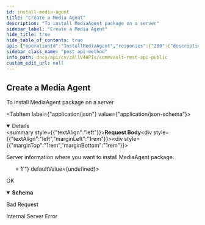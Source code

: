```yaml
---
id: install-media-agent
title: "Create a Media Agent"
description: "To install MediaAgent package on a server"
sidebar_label: "Create a Media Agent"
hide_title: true
hide_table_of_contents: true
api: {"operationId":"InstallMediaAgent","responses":{"200":{"description":"OK","content":{"application/json":{"schema":{"properties":{"jobId":{"type":"string"}},"title":"","type":"object"}}}},"400":{"description":"Bad Request"},"500":{"description":"Internal Server Error"}},"description":"To install MediaAgent package on a server","requestBody":{"content":{"application/json":{"schema":{"properties":{"OSType":{"default":"WINDOWS","enum":["WINDOWS","UNIX"],"type":"string"},"SSHKeyFilePassphrase":{"description":"Applicable only for Unix OSType and should be in base64 encoded string","type":"string"},"SSHKeyPath":{"description":"Applicable only for Unix OSType. Path provided should be valid on the CommServ Client","type":"string"},"hostNames":{"description":"Host names where MediaAgent package is required to be installed","items":{"minLength":1,"type":"string"},"minItems":1,"type":"array","uniqueItems":true},"installLocation":{"description":"Holds install path according to the chosen OSType","type":"string"},"password":{"description":"password should be in base64 encoded string. password is optional only if SSHKeyFilePassphrase is specified","type":"string"},"rebootIfRequired":{"default":false,"type":"boolean"},"username":{"description":"Username to access hostnames","type":"string"}},"required":["hostNames","username"],"type":"object"}}},"description":"Server information where you want to install MediaAgent package."},"tags":["MediaAgent"],"method":"post","path":"/V4/mediaAgent","servers":[{"url":"http://{hostname}/webconsole/api","variables":{"hostname":{"default":"localhost","description":"Webconsole"}}}],"securitySchemes":{"token":{"in":"header","name":"Authtoken","type":"apiKey"}},"jsonRequestBodyExample":{"OSType":"WINDOWS","SSHKeyFilePassphrase":"string","SSHKeyPath":"string","hostNames":["string"],"installLocation":"string","password":"string","rebootIfRequired":false,"username":"string"},"info":{"version":"1.0.0","contact":{},"description":"## Welcome\n\nWelcome to Commvault's Rest APIs. You can explore our APIs in [Postman](https://getpostman.com) using the predefined requests we created\n\nThe current version of this documentation is **Commvault Platform Release 2022E**.\n\nYou can access LTS documentation here:\n\n[Feature Release 11.20](https://documenter.getpostman.com/view/2046098/UVR7KoPJ)\n\n[Feature Release 11.24](https://documenter.getpostman.com/view/2046098/UVR7KoPL)\n\nFor more V2 and Latest APIs, please visit your API Explorer page.  \n[*More Details*](http://documentation.commvault.com/commvault/v11/article?p=107350_1.htm)\n\n## Setup\n\nTo get started, [create an environment in Postman](https://www.getpostman.com/docs/environments), select that environment, and set your environment variables by entering necessary values in the `0 - Setup/Environment Setup` pre-request script ([documentation on pre-request scripts](http://www.getpostman.com/docs/pre_request_scripts)). Also, Some of our calls might have dependencies. `GET`/`PUT`/`DELETE` may only work after an item is created with a `POST`.\n\nThe same set of APIs can be used for both XML and JSON. If you want to get equivalent JSON for the XML, use our [API](https://api.commvault.com/#fe2fa795-dd7c-4416-857d-75704b52be8c) for conversion.\n\n**Note:** Swagger Documentation for V2/Latest APIs are present in the following URL:  \n`{ServerURL}/sandbox/apiexplorer`\n\n[*More Details*](http://documentation.commvault.com/commvault/v11/article?p=45551.htm)","title":"Commvault Rest API - Public"},"postman":{"name":"Create a Media Agent","description":{"content":"To install MediaAgent package on a server","type":"text/plain"},"url":{"path":["V4","mediaAgent"],"host":["{{baseUrl}}"],"query":[],"variable":[]},"header":[{"key":"Content-Type","value":"application/json"},{"key":"Accept","value":"application/json"}],"method":"POST","body":{"mode":"raw","raw":"\"\"","options":{"raw":{"language":"json"}}}}}
sidebar_class_name: "post api-method"
info_path: docs/api/cv/zAllV4APIs/commvault-rest-api-public
custom_edit_url: null
---
```



## Create a Media Agent



To install MediaAgent package on a server

<MimeTabs><TabItem label={"application/json"} value={"application/json-schema"}><details style={{}} data-collapsed={false} open={true}><summary style={{"textAlign":"left"}}><strong>Request Body</strong></summary><div style={{"textAlign":"left","marginLeft":"1rem"}}><div style={{"marginTop":"1rem","marginBottom":"1rem"}}>

Server information where you want to install MediaAgent package.

</div></div><ul style={{"marginLeft":"1rem"}}><SchemaItem collapsible={false} name={"OSType"} required={false} deprecated={undefined} schemaDescription={undefined} schemaName={"string"} qualifierMessage={"**Possible values:** [`WINDOWS`, `UNIX`]"} defaultValue={"WINDOWS"}></SchemaItem><SchemaItem collapsible={false} name={"SSHKeyFilePassphrase"} required={false} deprecated={undefined} schemaDescription={"Applicable only for Unix OSType and should be in base64 encoded string"} schemaName={"string"} qualifierMessage={undefined} defaultValue={undefined}></SchemaItem><SchemaItem collapsible={false} name={"SSHKeyPath"} required={false} deprecated={undefined} schemaDescription={"Applicable only for Unix OSType. Path provided should be valid on the CommServ Client"} schemaName={"string"} qualifierMessage={undefined} defaultValue={undefined}></SchemaItem><SchemaItem collapsible={false} name={"hostNames"} required={true} deprecated={undefined} schemaDescription={"Host names where MediaAgent package is required to be installed"} schemaName={"string[]"} qualifierMessage={"**Possible values:** `>= 1`"} defaultValue={undefined}></SchemaItem><SchemaItem collapsible={false} name={"installLocation"} required={false} deprecated={undefined} schemaDescription={"Holds install path according to the chosen OSType"} schemaName={"string"} qualifierMessage={undefined} defaultValue={undefined}></SchemaItem><SchemaItem collapsible={false} name={"password"} required={false} deprecated={undefined} schemaDescription={"password should be in base64 encoded string. password is optional only if SSHKeyFilePassphrase is specified"} schemaName={"string"} qualifierMessage={undefined} defaultValue={undefined}></SchemaItem><SchemaItem collapsible={false} name={"rebootIfRequired"} required={false} deprecated={undefined} schemaDescription={undefined} schemaName={"boolean"} qualifierMessage={undefined} defaultValue={false}></SchemaItem><SchemaItem collapsible={false} name={"username"} required={true} deprecated={undefined} schemaDescription={"Username to access hostnames"} schemaName={"string"} qualifierMessage={undefined} defaultValue={undefined}></SchemaItem></ul></details></TabItem></MimeTabs><div><ApiTabs><TabItem label={"200"} value={"200"}><div>

OK

</div><div><MimeTabs schemaType={"response"}><TabItem label={"application/json"} value={"application/json"}><SchemaTabs><TabItem label={"Schema"} value={"Schema"}><details style={{}} data-collapsed={false} open={true}><summary style={{"textAlign":"left"}}><strong>Schema</strong></summary><div style={{"textAlign":"left","marginLeft":"1rem"}}></div><ul style={{"marginLeft":"1rem"}}><SchemaItem collapsible={false} name={"jobId"} required={false} deprecated={undefined} schemaDescription={undefined} schemaName={"string"} qualifierMessage={undefined} defaultValue={undefined}></SchemaItem></ul></details></TabItem><TabItem label={"Example (from schema)"} value={"Example (from schema)"}><ResponseSamples responseExample={"{\n  \"jobId\": \"string\"\n}"} language={"json"}></ResponseSamples></TabItem></SchemaTabs></TabItem></MimeTabs></div></TabItem><TabItem label={"400"} value={"400"}><div>

Bad Request

</div><div></div></TabItem><TabItem label={"500"} value={"500"}><div>

Internal Server Error

</div><div></div></TabItem></ApiTabs></div>
      